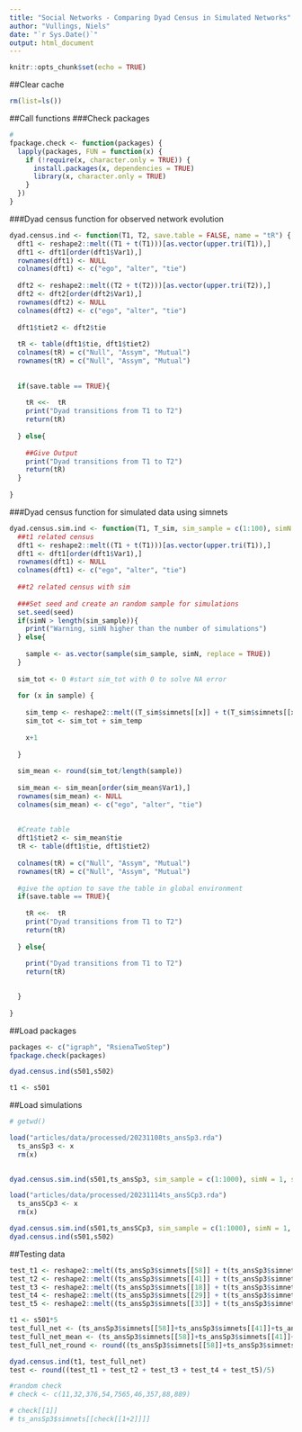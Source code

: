 ```yaml
---
title: "Social Networks - Comparing Dyad Census in Simulated Networks"
author: "Vullings, Niels"
date: "`r Sys.Date()`"
output: html_document
---
```


```r
knitr::opts_chunk$set(echo = TRUE)
```

##Clear cache
```r
rm(list=ls())
```




##Call functions
###Check packages
```r
#
fpackage.check <- function(packages) {
  lapply(packages, FUN = function(x) {
    if (!require(x, character.only = TRUE)) {
      install.packages(x, dependencies = TRUE)
      library(x, character.only = TRUE)
    }
  })
}
```

###Dyad census function for observed network evolution
```r
dyad.census.ind <- function(T1, T2, save.table = FALSE, name = "tR") {
  dft1 <- reshape2::melt((T1 + t(T1)))[as.vector(upper.tri(T1)),]
  dft1 <- dft1[order(dft1$Var1),]
  rownames(dft1) <- NULL
  colnames(dft1) <- c("ego", "alter", "tie")
  
  dft2 <- reshape2::melt((T2 + t(T2)))[as.vector(upper.tri(T2)),]
  dft2 <- dft2[order(dft2$Var1),]
  rownames(dft2) <- NULL
  colnames(dft2) <- c("ego", "alter", "tie")
  
  dft1$tiet2 <- dft2$tie
  
  tR <- table(dft1$tie, dft1$tiet2)
  colnames(tR) = c("Null", "Assym", "Mutual")
  rownames(tR) = c("Null", "Assym", "Mutual")
  
  
  if(save.table == TRUE){
    
    tR <<-  tR
    print("Dyad transitions from T1 to T2")    
    return(tR)
    
  } else{
    
    ##Give Output
    print("Dyad transitions from T1 to T2")
    return(tR)
  }
  
}

```

###Dyad census function for simulated data using simnets
```r

dyad.census.sim.ind <- function(T1, T_sim, sim_sample = c(1:100), simN = 5, seed = 345657343, save.table = FALSE){
  ##t1 related census
  dft1 <- reshape2::melt((T1 + t(T1)))[as.vector(upper.tri(T1)),]
  dft1 <- dft1[order(dft1$Var1),]
  rownames(dft1) <- NULL
  colnames(dft1) <- c("ego", "alter", "tie")
  
  ##t2 related census with sim
  
  ###Set seed and create an random sample for simulations
  set.seed(seed)
  if(simN > length(sim_sample)){ 
    print("Warning, simN higher than the number of simulations")
  } else{
    
    sample <- as.vector(sample(sim_sample, simN, replace = TRUE))
  }
  
  sim_tot <- 0 #start sim_tot with 0 to solve NA error
  
  for (x in sample) {
    
    sim_temp <- reshape2::melt((T_sim$simnets[[x]] + t(T_sim$simnets[[x]])))[as.vector(upper.tri(T_sim$simnets[[x]])),]
    sim_tot <- sim_tot + sim_temp 
    
    x+1
    
  }
  
  sim_mean <- round(sim_tot/length(sample))
  
  sim_mean <- sim_mean[order(sim_mean$Var1),]
  rownames(sim_mean) <- NULL
  colnames(sim_mean) <- c("ego", "alter", "tie")
  
  
  #Create table
  dft1$tiet2 <- sim_mean$tie
  tR <- table(dft1$tie, dft1$tiet2)
  
  colnames(tR) = c("Null", "Assym", "Mutual")
  rownames(tR) = c("Null", "Assym", "Mutual")
  
  #give the option to save the table in global environment
  if(save.table == TRUE){
    
    tR <<-  tR
    print("Dyad transitions from T1 to T2")    
    return(tR)
    
  } else{
    
    print("Dyad transitions from T1 to T2")
    return(tR)

    
  }
  
}

```

##Load packages
```r
packages <- c("igraph", "RsienaTwoStep")
fpackage.check(packages)

```



```r
dyad.census.ind(s501,s502)

t1 <- s501

```


##Load simulations
```r
# getwd()

load("articles/data/processed/20231108ts_ansSp3.rda")
  ts_ansSp3 <- x
  rm(x)

  
dyad.census.sim.ind(s501,ts_ansSp3, sim_sample = c(1:1000), simN = 1, seed = 345657343)

```

```r

load("articles/data/processed/20231114ts_ansSCp3.rda")
  ts_ansSCp3 <- x
  rm(x)

dyad.census.sim.ind(s501,ts_ansSCp3, sim_sample = c(1:1000), simN = 1, seed = 445657343)
dyad.census.ind(s501,s502)  
```

##Testing data
```r
test_t1 <- reshape2::melt((ts_ansSp3$simnets[[58]] + t(ts_ansSp3$simnets[[58]])))[as.vector(upper.tri(ts_ansSp3$simnets[[58]])),]
test_t2 <- reshape2::melt((ts_ansSp3$simnets[[41]] + t(ts_ansSp3$simnets[[41]])))[as.vector(upper.tri(ts_ansSp3$simnets[[41]])),]
test_t3 <- reshape2::melt((ts_ansSp3$simnets[[18]] + t(ts_ansSp3$simnets[[18]])))[as.vector(upper.tri(ts_ansSp3$simnets[[18]])),]
test_t4 <- reshape2::melt((ts_ansSp3$simnets[[29]] + t(ts_ansSp3$simnets[[29]])))[as.vector(upper.tri(ts_ansSp3$simnets[[29]])),]
test_t5 <- reshape2::melt((ts_ansSp3$simnets[[33]] + t(ts_ansSp3$simnets[[33]])))[as.vector(upper.tri(ts_ansSp3$simnets[[33]])),]

t1 <- s501*5
test_full_net <- (ts_ansSp3$simnets[[58]]+ts_ansSp3$simnets[[41]]+ts_ansSp3$simnets[[18]]+ts_ansSp3$simnets[[29]]+ts_ansSp3$simnets[[33]])
test_full_net_mean <- (ts_ansSp3$simnets[[58]]+ts_ansSp3$simnets[[41]]+ts_ansSp3$simnets[[18]]+ts_ansSp3$simnets[[29]]+ts_ansSp3$simnets[[33]])/5
test_full_net_round <- round((ts_ansSp3$simnets[[58]]+ts_ansSp3$simnets[[41]]+ts_ansSp3$simnets[[18]]+ts_ansSp3$simnets[[29]]+ts_ansSp3$simnets[[33]])/5)

dyad.census.ind(t1, test_full_net)
test <- round((test_t1 + test_t2 + test_t3 + test_t4 + test_t5)/5)

#random check
# check <- c(11,32,376,54,7565,46,357,88,889)

# check[[1]]
# ts_ansSp3$simnets[[check[[1+2]]]]
```




```r

```

